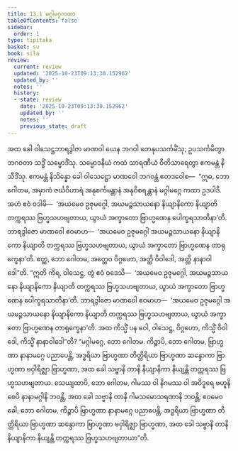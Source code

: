 ```yaml
---
title: 13.1 မဂ္ဂါမဂ္ဂကထာ
tableOfContents: false
sidebar:
  order: 1
type: tipitaka
basket: su
book: sila
review:
  current: review
  updated: '2025-10-23T09:13:30.152962'
  updated_by: ''
  notes: ''
  history:
  - state: review
    date: '2025-10-23T09:13:30.152962'
    updated_by: ''
    notes: ''
    previous_state: draft
---
```



<ReviewStatus review={frontmatter.review} showDetails={true} />

<HypothesisAnnotation frontmatter={frontmatter} />

<DynamicBreadcrumb />

<Division number="522" book="sila" e="ch" v="6" p="223">

<Paragraph number="894" book="sila">
အထ ခေါ ဝါသေဋ္ဌဘာရဒွါဇာ မာဏဝါ ယေန ဘဂဝါ တေနုပသင်္ကမိံသု; ဥပသင်္ကမိတွာ ဘဂဝတာ သဒ္ဓိံ သမ္မောဒိံသု. သမ္မောဒနီယံ ကထံ သာရဏီယံ ဝီတိသာရေတွာ ဧကမန္တံ နိသီဒိံသု. ဧကမန္တံ နိသိန္နော ခေါ ဝါသေဋ္ဌော မာဏဝေါ ဘဂဝန္တံ ဧတဒဝေါစ—  “ဣဓ, ဘော ဂေါတမ, အမှာကံ ဇင်္ဃဝိဟာရံ အနုစင်္ကမန္တာနံ အနုဝိစရန္တာနံ မဂ္ဂါမဂ္ဂေ ကထာ ဥဒပါဒိ. အဟံ ဧဝံ ဝဒါမိ—  ‘အယမေဝ ဥဇုမဂ္ဂေါ, အယမဉ္ဇသာယနော နိယျာနိကော နိယျာတိ တက္ကရဿ ဗြဟ္မသဟဗျတာယ, ယွာယံ အက္ခာတော ဗြာဟ္မဏေန ပေါက္ခရသာတိနာ’တိ. ဘာရဒွါဇော မာဏဝေါ ဧဝမာဟ—  ‘အယမေဝ ဥဇုမဂ္ဂေါ အယမဉ္ဇသာယနော နိယျာနိကော နိယျာတိ တက္ကရဿ ဗြဟ္မသဟဗျတာယ, ယွာယံ အက္ခာတော ဗြာဟ္မဏေန တာရုက္ခေနာ’တိ. ဧတ္ထ, ဘော ဂေါတမ, အတ္ထေဝ ဝိဂ္ဂဟော, အတ္ထိ ဝိဝါဒေါ, အတ္ထိ နာနာဝါဒေါ”တိ.
</Paragraph>

</Division>
<Division number="523" book="sila" e="ch" v="6" p="223">

<Paragraph number="895" book="sila">
“ဣတိ ကိရ, ဝါသေဋ္ဌ, တွံ ဧဝံ ဝဒေသိ—  ‘အယမေဝ ဥဇုမဂ္ဂေါ, အယမဉ္ဇသာယနော နိယျာနိကော နိယျာတိ တက္ကရဿ ဗြဟ္မသဟဗျတာယ, ယွာယံ အက္ခာတော ဗြာဟ္မဏေန ပေါက္ခရသာတိနာ’တိ. ဘာရဒွါဇော မာဏဝေါ ဧဝမာဟ—  ‘အယမေဝ ဥဇုမဂ္ဂေါ အယမဉ္ဇသာယနော နိယျာနိကော နိယျာတိ တက္ကရဿ ဗြဟ္မသဟဗျတာယ, ယွာယံ အက္ခာတော ဗြာဟ္မဏေန တာရုက္ခေနာ’တိ. အထ ကိသ္မိံ ပန ဝေါ, ဝါသေဋ္ဌ, ဝိဂ္ဂဟော, ကိသ္မိံ ဝိဝါဒေါ, ကိသ္မိံ နာနာဝါဒေါ”တိ?
</Paragraph>

</Division>
<Division number="524" book="sila" e="ch" v="6" p="223">

<Paragraph number="896" book="sila">
“မဂ္ဂါမဂ္ဂေ, ဘော ဂေါတမ. ကိဉ္စာပိ, ဘော ဂေါတမ, ဗြာဟ္မဏာ နာနာမဂ္ဂေ ပညာပေန္တိ, အဒ္ဓရိယာ ဗြာဟ္မဏာ တိတ္တိရိယာ ဗြာဟ္မဏာ ဆန္ဒောကာ ဗြာဟ္မဏာ ဗဝှါရိဇ္ဈာ ဗြာဟ္မဏာ, အထ ခေါ သဗ္ဗာနိ တာနိ နိယျာနိကာ နိယျန္တိ တက္ကရဿ ဗြဟ္မသဟဗျတာယ.
</Paragraph>

<Paragraph number="897" book="sila">
သေယျထာပိ, ဘော ဂေါတမ, ဂါမဿ ဝါ နိဂမဿ ဝါ အဝိဒူရေ ဗဟူနိ စေပိ နာနာမဂ္ဂါနိ ဘဝန္တိ, အထ ခေါ သဗ္ဗာနိ တာနိ ဂါမသမောသရဏာနိ ဘဝန္တိ; ဧဝမေဝ ခေါ, ဘော ဂေါတမ, ကိဉ္စာပိ ဗြာဟ္မဏာ နာနာမဂ္ဂေ ပညာပေန္တိ, အဒ္ဓရိယာ ဗြာဟ္မဏာ တိတ္တိရိယာ ဗြာဟ္မဏာ ဆန္ဒောကာ ဗြာဟ္မဏာ ဗဝှါရိဇ္ဈာ ဗြာဟ္မဏာ, အထ ခေါ သဗ္ဗာနိ တာနိ နိယျာနိကာ နိယျန္တိ တက္ကရဿ ဗြဟ္မသဟဗျတာယာ”တိ.
</Paragraph>
</Division>